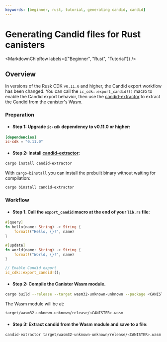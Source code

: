 ```yaml
---
keywords: [beginner, rust, tutorial, generating candid, candid]
---
```



# Generating Candid files for Rust canisters

<MarkdownChipRow labels={["Beginner", "Rust", "Tutorial"]} />

## Overview

In versions of the Rusk CDK `v0.11.0` and higher, the Candid export workflow has been changed.
You can call the `ic_cdk::export_candid!()` macro to enable the Candid export behavior, then use the [candid-extractor](https://github.com/dfinity/cdk-rs/tree/main/src/candid-extractor) to extract the Candid from the canister's Wasm.

### Preparation

- #### Step 1: Upgrade `ic-cdk` dependency to v0.11.0 or higher:

```toml title="Cargo.toml"
[dependencies]
ic-cdk = "0.11.0"
```

- #### Step 2: Install [candid-extractor](https://github.com/dfinity/cdk-rs/tree/main/src/candid-extractor):

```bash
cargo install candid-extractor
```

With `cargo-binstall` you can install the prebuilt binary without waiting for compilation:

```bash
cargo binstall candid-extractor
```

### Workflow

- #### Step 1. Call the `export_candid` macro at the end of your `lib.rs` file:

```rust title="lib.rs"
#[query]
fn hello(name: String) -> String {
    format!("Hello, {}!", name)
}

#[update]
fn world(name: String) -> String {
    format!("World, {}!", name)
}

// Enable Candid export
ic_cdk::export_candid!();
```

- #### Step 2: Compile the Canister Wasm module.

```bash
cargo build --release --target wasm32-unknown-unknown --package <CANISTER>
```

The Wasm module will be at:

```bash
target/wasm32-unknown-unknown/release/<CANISTER>.wasm
```

- #### Step 3: Extract candid from the Wasm module and save to a file:

```bash
candid-extractor target/wasm32-unknown-unknown/release/<CANISTER>.wasm > <CANISTER>.did
```

